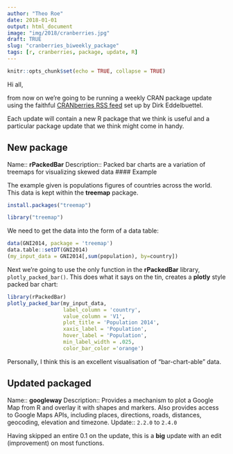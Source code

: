 ```yaml
---
author: "Theo Roe"
date: 2018-01-01
output: html_document
image: "img/2018/cranberries.jpg"
draft: TRUE
slug: "cranberries_biweekly_package"
tags: [r, cranberries, package, update, R]
---
```


```r
knitr::opts_chunk$set(echo = TRUE, collapse = TRUE)
```

Hi all, 

from now on we're going to be running a weekly CRAN package update using the faithful [CRANberries RSS feed](http://dirk.eddelbuettel.com/cranberries/) set up by Dirk Eddelbuettel.

Each update will contain a new R package that we think is useful and a particular package update that we think might come in handy.

## New package

Name:: **rPackedBar**
Description:: Packed bar charts are a variation of treemaps for visualizing skewed data
#### Example

The example given is populations figures of countries across the world. This data is kept within the **treemap** package. 

```r
install.packages("treemap")
```
```r
library("treemap")
```

We need to get the data into the form of a data table:

```r
data(GNI2014, package = 'treemap')
data.table::setDT(GNI2014)
(my_input_data = GNI2014[,sum(population), by=country])
```

Next we're going to use the only function in the **rPackedBar** library, `plotly_packed_bar()`. This does what it says on the tin, creates a **plotly** style packed bar chart:

```r
library(rPackedBar)
plotly_packed_bar(my_input_data,
                  label_column = 'country',
                  value_column = 'V1',
                  plot_title = 'Population 2014',
                  xaxis_label = 'Population',
                  hover_label = 'Population',
                  min_label_width = .025,
                  color_bar_color ='orange')
```

Personally, I think this is an excellent visualisation of "bar-chart-able" data. 

## Updated packaged 

Name:: **googleway**
Description::  Provides a mechanism to plot a Google Map from R and overlay it with shapes and markers. Also provides access to Google Maps APIs, including places, directions, roads, distances, geocoding, elevation and timezone. 
Update:: `2.2.0` to `2.4.0`

Having skipped an entire 0.1 on the update, this is a **big** update with an edit (improvement) on most functions. 

